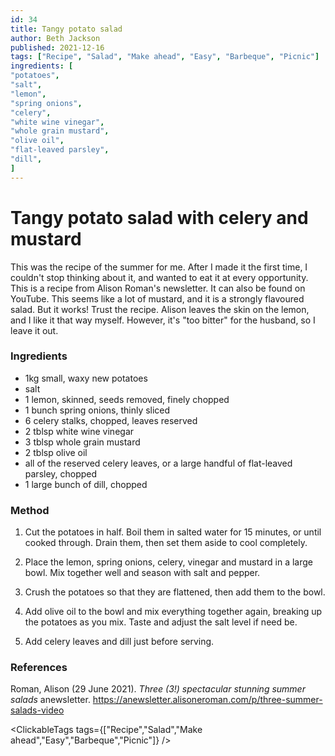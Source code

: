 ```yaml
---
id: 34
title: Tangy potato salad
author: Beth Jackson
published: 2021-12-16
tags: ["Recipe", "Salad", "Make ahead", "Easy", "Barbeque", "Picnic"]
ingredients: [
"potatoes",
"salt",
"lemon",
"spring onions",
"celery",
"white wine vinegar",
"whole grain mustard",
"olive oil",
"flat-leaved parsley",
"dill",
]
---
```


# Tangy potato salad with celery and mustard

<BlogTextWrapper>

This was the recipe of the summer for me. After I made it the first time, I couldn't stop thinking about it, and wanted to eat it at every opportunity. This is a recipe from Alison Roman's newsletter. It can also be found on YouTube. This seems like a lot of mustard, and it is a strongly flavoured salad. But it works! Trust the recipe. Alison leaves the skin on the lemon, and I like it that way myself. However, it's "too bitter" for the husband, so I leave it out.

</BlogTextWrapper>

<BlogTextWrapper>

### Ingredients

- 1kg small, waxy new potatoes
- salt
- 1 lemon, skinned, seeds removed, finely chopped
- 1 bunch spring onions, thinly sliced
- 6 celery stalks, chopped, leaves reserved
- 2 tblsp white wine vinegar
- 3 tblsp whole grain mustard
- 2 tblsp olive oil
- all of the reserved celery leaves, or a large handful of flat-leaved parsley, chopped
- 1 large bunch of dill, chopped

</BlogTextWrapper>

<BlogTextWrapper>

### Method

1. Cut the potatoes in half. Boil them in salted water for 15 minutes, or until cooked through. Drain them, then set them aside to cool completely.

2. Place the lemon, spring onions, celery, vinegar and mustard in a large bowl. Mix together well and season with salt and pepper.

3. Crush the potatoes so that they are flattened, then add them to the bowl.

4. Add olive oil to the bowl and mix everything together again, breaking up the potatoes as you mix. Taste and adjust the salt level if need be.

5. Add celery leaves and dill just before serving.

</BlogTextWrapper>

<BlogTextWrapper>

### References

Roman, Alison (29 June 2021). _Three (3!) spectacular stunning summer salads_ anewsletter. https://anewsletter.alisoneroman.com/p/three-summer-salads-video

</BlogTextWrapper>

<ClickableTags tags={["Recipe","Salad","Make ahead","Easy","Barbeque","Picnic"]} />
